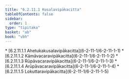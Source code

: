 ```yaml
---
title: "6.2.11.1 Kusalavipākacitta"
tableOfContents: false
sidebar:
  order: 1
type: "tipitaka"
basket: "ab"
book: "vbh"
---
```



<DynamicBreadcrumb />



<TableOfContents book="vbh" section="6.2.11.1">
* [6.2.11.1.1 Ahetukakusalavipākacitta](6-2-11-1/6-2-11-1-1)
* [6.2.11.1.2 Kāmāvacaravipākacitta](6-2-11-1/6-2-11-1-2)
* [6.2.11.1.3 Rūpāvacaravipākacitta](6-2-11-1/6-2-11-1-3)
* [6.2.11.1.4 Arūpāvacaravipākacitta](6-2-11-1/6-2-11-1-4)
* [6.2.11.1.5 Lokuttaravipākacitta](6-2-11-1/6-2-11-1-5)
</TableOfContents>